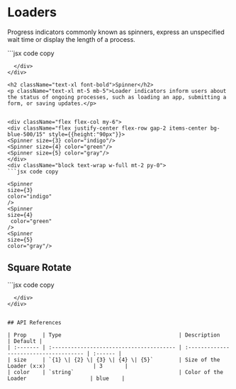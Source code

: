 
<h1 className="text-4xl font-bold mt-5">Loaders</h1>
<p className="text-xl">
  Progress indicators commonly known as spinners, express an unspecified wait
  time or display the length of a process.
</p> 
<div className="flex flex-col my-6"> 
<div className="flex justify-center items-center bg-blue-500/15" style={{height:"90px"}}>
<PulseLoader size={3} color="red"/>
</div> 
<div className="block text-wrap w-full mt-2 py-0">
```jsx code copy 

<PulseLoader 
size={3}
color="red"
/>
```
  </div>
</div>  

<h2 className="text-xl font-bold">Spinner</h2> 
<p className="text-xl mt-5 mb-5">Loader indicators inform users about the status of ongoing processes, such as loading an app, submitting a form, or saving updates.</p> 


<div className="flex flex-col my-6"> 
<div className="flex justify-center flex-row gap-2 items-center bg-blue-500/15" style={{height:"90px"}}>
<Spinner size={3} color="indigo"/>
<Spinner size={4} color="green"/>
<Spinner size={5} color="gray"/>
</div> 
<div className="block text-wrap w-full mt-2 py-0">
```jsx code copy 

<Spinner 
size={3}
color="indigo"
/> 
<Spinner 
size={4}
 color="green"
/>
<Spinner 
size={5} 
color="gray"/>
```
  </div>
</div>  

<h2 className="text-xl font-bold">Square Rotate</h2> 

<div className="flex flex-col my-6"> 
<div className="flex justify-center flex-row gap-2 items-center bg-blue-500/15" style={{height:"90px"}}>
<SquareRotate size={3} color="indigo"/>
<SquareRotate size={4} color="green"/>
<SquareRotate size={5} color="purple"/>
</div> 
<div className="block text-wrap w-full mt-2 py-0">
```jsx code copy 

<SquareRotate 
size={3}
color="indigo"
/> 
<SpiSquareRotatenner 
size={4}
 color="green"
/>
<SquareRotate 
size={5} 
color="purple"/>
```
  </div>
</div>  


## API References

| Prop     | Type                                     | Description                            | Default |
| :------- | :--------------------------------------- | :------------------------------------- | :------ |
| size     | `{1} \| {2} \| {3} \| {4} \| {5}`        | Size of the Loader (x:x)               | 3       |
| color    | `string`                                 | Color of the Loader                    | blue    |

